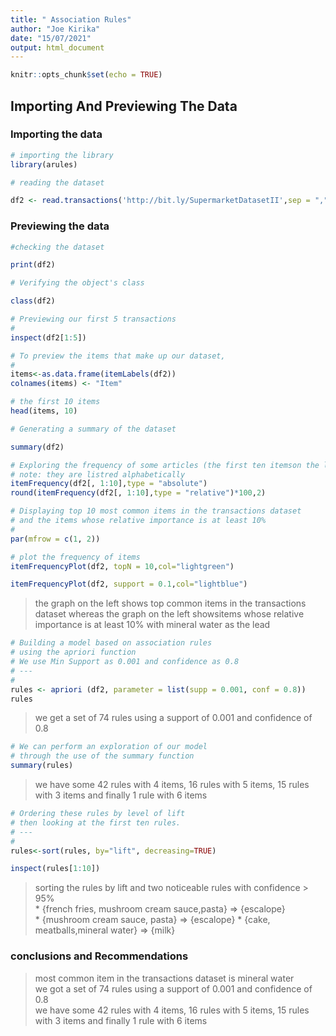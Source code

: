 ---
title: " Association Rules"
author: "Joe Kirika"
date: "15/07/2021"
output: html_document
---

```{r setup, include=FALSE}
knitr::opts_chunk$set(echo = TRUE)
```

## Importing And Previewing The Data          
### Importing the data

```{r}
# importing the library
library(arules)
```

```{r}
# reading the dataset

df2 <- read.transactions('http://bit.ly/SupermarketDatasetII',sep = ",")
```

### Previewing the data          
```{r}
#checking the dataset

print(df2)
```

```{r}
# Verifying the object's class

class(df2)
```

```{r}
# Previewing our first 5 transactions
#
inspect(df2[1:5])
```

```{r}
# To preview the items that make up our dataset,
# 
items<-as.data.frame(itemLabels(df2))
colnames(items) <- "Item"

# the first 10 items
head(items, 10)  
```
```{r}
# Generating a summary of the dataset

summary(df2)
```

```{r}
# Exploring the frequency of some articles (the first ten itemson the list)
# note: they are listred alphabetically
itemFrequency(df2[, 1:10],type = "absolute")
round(itemFrequency(df2[, 1:10],type = "relative")*100,2)
```

```{r}
# Displaying top 10 most common items in the transactions dataset 
# and the items whose relative importance is at least 10%
# 
par(mfrow = c(1, 2))

# plot the frequency of items
itemFrequencyPlot(df2, topN = 10,col="lightgreen")

itemFrequencyPlot(df2, support = 0.1,col="lightblue")

```
  
> the graph on the left shows top common items in the transactions dataset whereas the graph on the left showsitems whose relative importance is at least 10% with mineral water as the lead  

```{r}
# Building a model based on association rules 
# using the apriori function 
# We use Min Support as 0.001 and confidence as 0.8
# ---
# 
rules <- apriori (df2, parameter = list(supp = 0.001, conf = 0.8))
rules
```
> we get a set of 74 rules using a support of 0.001 and confidence of 0.8         

```{r}
# We can perform an exploration of our model 
# through the use of the summary function
summary(rules)
```

> we have some 42 rules with 4 items, 16 rules with 5 items, 15 rules with 3 items and finally 1 rule with 6 items              

```{r}
# Ordering these rules by level of lift
# then looking at the first ten rules.
# ---
# 
rules<-sort(rules, by="lift", decreasing=TRUE)

inspect(rules[1:10])
```


> sorting the rules by lift and two noticeable rules with confidence > 95%         
* {french fries, mushroom cream sauce,pasta}   => {escalope}            
* {mushroom cream sauce, pasta}                => {escalope}
*  {cake, meatballs,mineral water}             => {milk}

### conclusions and Recommendations           
> most common item in the transactions dataset is mineral water   
> we got a set of 74 rules using a support of 0.001 and confidence of 0.8                  
> we have some 42 rules with 4 items, 16 rules with 5 items, 15 rules with 3 items and finally 1 rule with 6 items          
